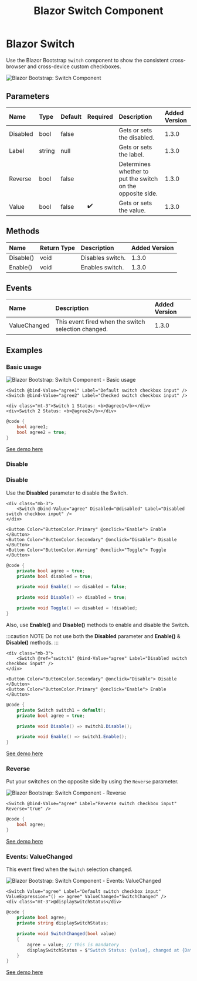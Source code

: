 ﻿---
title: Blazor Switch Component
description: Use the Blazor Bootstrap `Switch` component to show the consistent cross-browser and cross-device custom checkboxes.
image: https://i.imgur.com/ALKzreq.png

sidebar_label: Switch
sidebar_position: 6
---


# Blazor Switch

Use the Blazor Bootstrap `Switch` component to show the consistent cross-browser and cross-device custom checkboxes.

<CarbonAd />

<img src="https://i.imgur.com/ALKzreq.png" alt="Blazor Bootstrap: Switch Component" />

## Parameters

| Name | Type | Default | Required | Description | Added Version |
|:--|:--|:--|:--|:--|:--|
| Disabled | bool | false | | Gets or sets the disabled. | 1.3.0 |
| Label | string | null | | Gets or sets the label.  | 1.3.0 |
| Reverse | bool | false | | Determines whether to put the switch on the opposite side. | 1.3.0 |
| Value | bool | false | ✔️ | Gets or sets the value. | 1.3.0 |

## Methods

| Name | Return Type |Description | Added Version |
|:--|:--|:--|:--|
| Disable() | void | Disables switch. | 1.3.0 |
| Enable() | void | Enables switch. | 1.3.0 |

## Events

| Name | Description | Added Version |
|:--|:--|:--|
| ValueChanged | This event fired when the switch selection changed. | 1.3.0 |

## Examples

### Basic usage

<img src="https://i.imgur.com/ALKzreq.png" alt="Blazor Bootstrap: Switch Component - Basic usage" />

```cshtml {} showLineNumbers
<Switch @bind-Value="agree1" Label="Default switch checkbox input" />
<Switch @bind-Value="agree2" Label="Checked switch checkbox input" />

<div class="mt-3">Switch 1 Status: <b>@agree1</b></div>
<div>Switch 2 Status: <b>@agree2</b></div>
```

```cs showLineNumbers
@code {
    bool agree1;
    bool agree2 = true;
}
```

[See demo here](https://demos.blazorbootstrap.com/form/switch#basic-usage)

### Disable

### Disable

Use the <b>Disabled</b> parameter to disable the Switch.

```cshtml {2,5-7} showLineNumbers
<div class="mb-3">
    <Switch @bind-Value="agree" Disabled="@disabled" Label="Disabled switch checkbox input" />
</div>

<Button Color="ButtonColor.Primary" @onclick="Enable"> Enable </Button>
<Button Color="ButtonColor.Secondary" @onclick="Disable"> Disable </Button>
<Button Color="ButtonColor.Warning" @onclick="Toggle"> Toggle </Button>
```

```cs {3,5,7,9} showLineNumbers
@code {
    private bool agree = true;
    private bool disabled = true;

    private void Enable() => disabled = false;

    private void Disable() => disabled = true;

    private void Toggle() => disabled = !disabled;
}
```

Also, use **Enable()** and **Disable()** methods to enable and disable the Switch.

:::caution NOTE
Do not use both the **Disabled** parameter and **Enable()** & **Disable()** methods.
:::

```cshtml {2,5-6} showLineNumbers
<div class="mb-3">
    <Switch @ref="switch1" @bind-Value="agree" Label="Disabled switch checkbox input" />
</div>

<Button Color="ButtonColor.Secondary" @onclick="Disable"> Disable </Button>
<Button Color="ButtonColor.Primary" @onclick="Enable"> Enable </Button>
```

```cs {2,5,7} showLineNumbers
@code {
    private Switch switch1 = default!;
    private bool agree = true;

    private void Disable() => switch1.Disable();

    private void Enable() => switch1.Enable();
}
```

[See demo here](https://demos.blazorbootstrap.com/autocomplete#disable)

### Reverse

Put your switches on the opposite side by using the `Reverse` parameter.

<img src="https://i.imgur.com/Eo7kY1f.png" alt="Blazor Bootstrap: Switch Component - Reverse" />

```cshtml {} showLineNumbers
<Switch @bind-Value="agree" Label="Reverse switch checkbox input" Reverse="true" />
```

```cs {} showLineNumbers
@code {
    bool agree;
}
```

[See demo here](https://demos.blazorbootstrap.com/form/switch#reverse)

### Events: ValueChanged

This event fired when the `Switch` selection changed.

<img src="https://i.imgur.com/MZe3u1z.png" alt="Blazor Bootstrap: Switch Component - Events: ValueChanged" />

```cshtml {} showLineNumbers
<Switch Value="agree" Label="Default switch checkbox input" ValueExpression="() => agree" ValueChanged="SwitchChanged" />
<div class="mt-3">@displaySwitchStatus</div>
```

```cs {} showLineNumbers
@code {
    private bool agree;
    private string displaySwitchStatus;

    private void SwitchChanged(bool value)
    {
        agree = value; // this is mandatory
        displaySwitchStatus = $"Switch Status: {value}, changed at {DateTime.Now.ToLocalTime()}.";
    }
}
```

[See demo here](https://demos.blazorbootstrap.com/form/switch#events-value-changed)